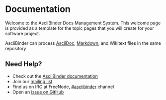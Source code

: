 = Documentation =

Welcome to the AsciiBinder Docs Management System. This welcome page is provided as a template for the topic pages that you will create for your software project.

AsciiBinder can process [[index.html | AsciiDoc]], [[markdown.html | Markdown]], and Wikitext files in the same repository

== Need Help? ==

* Check out the [http://www.asciibinder.org/latest/welcome/ AsciiBinder documentation]
* Join our [http://groups.google.com/group/asciibinder mailing list]
* Find us on IRC at FreeNode, [http://webchat.freenode.net/?randomnick=1&channels=asciibinder&uio=d4 #asciibinder] channel
* Open an [https://github.com/redhataccess/ascii_binder/issues issue on GitHub]
